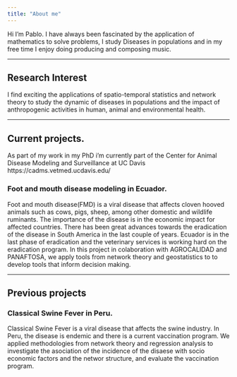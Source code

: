 ```yaml
---
title: "About me"
---
```



Hi I'm Pablo. I have always been fascinated by the application of mathematics to solve problems, I study Diseases in populations and in my free time I enjoy doing producing and composing music.  

________________________

## Research Interest

I find exciting the applications of spatio-temporal statistics and network theory to study the dynamic of diseases in populations and the impact of anthropogenic activities in human, animal and environmental health.  

________________________



## Current projects.

As part of my work in my PhD i'm currently part of the Center for Animal Disease Modeling and Surveillance at UC Davis https://cadms.vetmed.ucdavis.edu/


### Foot and mouth disease modeling in Ecuador.  
Foot and mouth disease(FMD) is a viral disease that affects cloven hooved animals such as cows, pigs, sheep, among other domestic and wildlife ruminants. The importance of the disease is in the economic impact for affected countries. There has been great advances towards the eradication of the disease in South America in the last couple of years. Ecuador is in the last phase of eradication and the veterinary services is working hard on the eradication program. In this project in colaboration with AGROCALIDAD and PANAFTOSA, we apply tools from network theory and geostatistics to to develop tools that inform decision making.

________________________

## Previous projects

### Classical Swine Fever in Peru.
Classical Swine Fever is a viral disease that affects the swine industry. In Peru, the disease is endemic and there is a current vaccination program. We applied methodologies from network theory and regression analysis to investigate the asociation of the incidence of the disaese with socio economic factors and the networ structure, and evaluate the vaccination program.